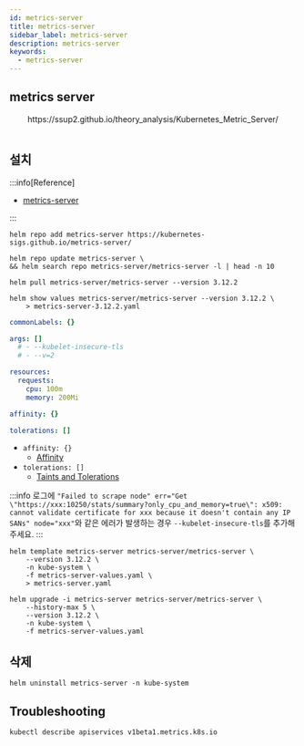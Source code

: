 ```yaml
---
id: metrics-server
title: metrics-server
sidebar_label: metrics-server
description: metrics-server
keywords:
  - metrics-server
---
```



## metrics server

<center>
	<Image img={require("@site/static/img/mlops/monitoring/metrics-server.png")} width={750} />
</center>
<center>https://ssup2.github.io/theory_analysis/Kubernetes_Metric_Server/</center>
<br />

## 설치

:::info[Reference]

- [metrics-server](https://kubernetes-sigs.github.io/metrics-server/)

:::

```shell
helm repo add metrics-server https://kubernetes-sigs.github.io/metrics-server/
```

```shell
helm repo update metrics-server \
&& helm search repo metrics-server/metrics-server -l | head -n 10
```

```shell
helm pull metrics-server/metrics-server --version 3.12.2
```

```shell
helm show values metrics-server/metrics-server --version 3.12.2 \
    > metrics-server-3.12.2.yaml
```

```yaml title="metrics-server-values.yaml"
commonLabels: {}

args: []
  # - --kubelet-insecure-tls
  # - --v=2

resources:
  requests:
    cpu: 100m
    memory: 200Mi

affinity: {}

tolerations: []
```

- `affinity: {}`
  - [Affinity](/docs/mlops/kubernetes/scheduling/affinity.mdx)
- `tolerations: []`
  - [Taints and Tolerations](/docs/mlops/kubernetes/scheduling/taint-toleration.mdx)

:::info
로그에 `"Failed to scrape node" err="Get \"https://xxx:10250/stats/summary?only_cpu_and_memory=true\": x509: cannot validate certificate for xxx because it doesn't contain any IP SANs" node="xxx"`와 같은 에러가 발생하는 경우 `--kubelet-insecure-tls`를 추가해주세요.
:::

```shell
helm template metrics-server metrics-server/metrics-server \
    --version 3.12.2 \
    -n kube-system \
    -f metrics-server-values.yaml \
    > metrics-server.yaml
```

```shell
helm upgrade -i metrics-server metrics-server/metrics-server \
    --history-max 5 \
    --version 3.12.2 \
    -n kube-system \
    -f metrics-server-values.yaml
```

## 삭제

```shell
helm uninstall metrics-server -n kube-system
```

## Troubleshooting

```shell
kubectl describe apiservices v1beta1.metrics.k8s.io
```
